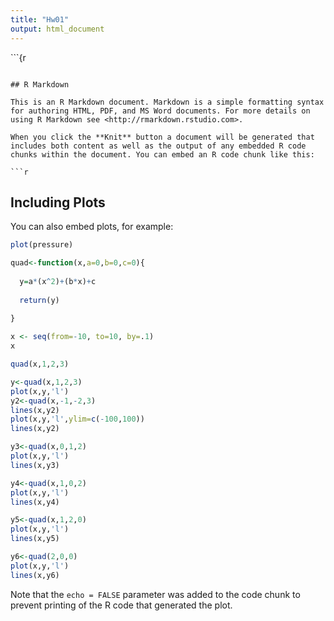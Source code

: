 ```yaml
---
title: "Hw01"
output: html_document
---
```


```{r 


```

## R Markdown

This is an R Markdown document. Markdown is a simple formatting syntax for authoring HTML, PDF, and MS Word documents. For more details on using R Markdown see <http://rmarkdown.rstudio.com>.

When you click the **Knit** button a document will be generated that includes both content as well as the output of any embedded R code chunks within the document. You can embed an R code chunk like this:

```r

```

## Including Plots

You can also embed plots, for example:

```r
plot(pressure)

quad<-function(x,a=0,b=0,c=0){
  
  y=a*(x^2)+(b*x)+c
  
  return(y)
  
}

x <- seq(from=-10, to=10, by=.1)
x

quad(x,1,2,3)

y<-quad(x,1,2,3)
plot(x,y,'l')
y2<-quad(x,-1,-2,3)
lines(x,y2)
plot(x,y,'l',ylim=c(-100,100))
lines(x,y2)

y3<-quad(x,0,1,2)
plot(x,y,'l')
lines(x,y3)

y4<-quad(x,1,0,2)
plot(x,y,'l')
lines(x,y4)

y5<-quad(x,1,2,0)
plot(x,y,'l')
lines(x,y5)

y6<-quad(2,0,0)
plot(x,y,'l')
lines(x,y6)

```

Note that the `echo = FALSE` parameter was added to the code chunk to prevent printing of the R code that generated the plot.
